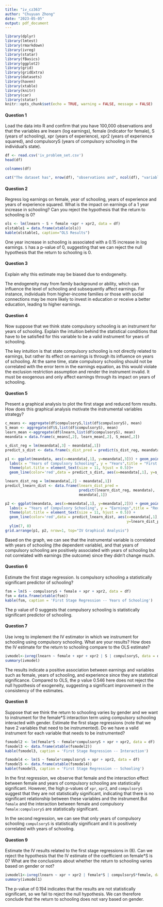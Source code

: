 ---
title: "iv_cz363"
author: "Chuyuan Zhong"
date: "2023-05-05"
output: pdf_document
---

``` {r setup, include = FALSE}
library(dplyr)
library(lmtest)
library(rmarkdown)
library(ivreg)
library(statar)
library(fBasics)
library(ggplot2)
library(grid)
library(gridExtra)
library(datasets)
library(haven)
library(xtable)
library(knitr)
library(car)
library(statar)
knitr::opts_chunk$set(echo = TRUE, warning = FALSE, message = FALSE)
```

#### Question 1
Load the data into R and confirm that you have 100,000 observations and that the variables are lnearn (log earnings), female (indicator for female), S (years of schooling), xpr (years of experience), xpr2 (years of experience squared), and compulsoryS (years of compulsory schooling in the individual’s state).

```{r}
df <- read.csv('iv_problem_set.csv')
head(df)
```

```{r}
colnames(df)
```

```{r}
cat("The dataset has", nrow(df), "observations and", ncol(df), "variables.")
```

#### Question 2
Regress log earnings on female, year of schooling, years of experience and years of experience squared. What is the impact on earnings of a 1 year increase in schooling? Can you reject the hypothesis that the return to schooling is 0?

```{r}
ols <- lm(lnearn ~ S + female +xpr + xpr2, data = df)
olstable1 = data.frame(xtable(ols))
kable(olstable1, caption="OLS Results")
```

One year increase in schooling is associated with a 0.15 increase in log earnings. `S` has a p-value of 0, suggesting that we can reject the null hypothesis that the return to schooling is 0.


#### Question 3
Explain why this estimate may be biased due to endogeneity.

The endogeneity may from family background or ability, which can influence the level of schooling and subsequently affect earnings. For instance, individuals from higher-income families or those with social connections may be more likely to invest in education or receive a better education, leading to higher earnings.

#### Question 4
Now suppose that we think state compulsory schooling is an instrument for years of schooling. Explain the intuition behind the statistical conditions that have to be satisfied for this variable to be a valid instrument for years of schooling.

The key intuition is that state compulsory schooling is not directly related to earnings, but rather its effect on earnings is through its influence on years of schooling. At the same time, state compulsory schooling should not be correlated with the error term in the earnings equation, as this would violate the exclusion restriction assumption and render the instrument invalid. It must be exogenous and only affect earnings through its impact on years of schooling.


#### Question 5
Present a graphical analysis to plot the first stage and reduced form results. How does this graphical analysis motivate the instrumental variables strategy?

```{r}
c_means <- aggregate(df$compulsoryS,list(df$compulsoryS), mean)
S_mean <- aggregate(df$S,list(df$compulsoryS), mean)
learn_mean <-aggregate(df$lnearn,list(df$compulsoryS), mean)
meandata = data.frame(c_means[,2], learn_mean[,2], S_mean[,2])

s_dist_reg = lm(meandata[,3] ~ meandata[,1])
predict_s_dist <- data.frame(s_dist_pred = predict(s_dist_reg, meandata), meandata[,1])

p1 <- ggplot(meandata, aes(x=meandata[,1], y=meandata[,3])) + geom_point() +
  labs(x = "Years of Compulsory Schooling", y = "Years",title = "First Stage")+
  theme(plot.title = element_text(size = 11, hjust = 0.5))+
  geom_line(color='red',data = predict_s_dist, aes(x=meandata[,1], y=s_dist_pred))

lnearn_dist_reg = lm(meandata[,2] ~ meandata[,1])
predict_lnearn_dist <- data.frame(lnearn_dist_pred = 
                                  predict(lnearn_dist_reg, meandata),
                                  meandata[,1])

p2 <- ggplot(meandata, aes(x=meandata[,1], y=meandata[,2])) + geom_point() +
  labs(x = "Years of Compulsory Schooling", y = "Earnings",title = "Reduced Form") +
  theme(plot.title = element_text(size = 11, hjust = 0.5)) +
  geom_line(color='red',data = predict_lnearn_dist, aes(x=meandata[,1], 
                                                        y=lnearn_dist_pred)) +
  ylim(7, 8)
grid.arrange(p1, p2, nrow=1, top="IV Graphical Analysis") 
```

Based on the graph, we can see that the instrumental variable is correlated with years of schooling (the dependent variable), and that years of compulsory schooling are positively associated with years of schooling but not correlated with earnings (the outcome) since they didn't change much.


#### Question 6
Estimate the first stage regression. Is compulsory schooling a statistically significant predictor of schooling?

```{r}
fsm = lm(S ~ compulsoryS + female + xpr + xpr2, data = df)
fsm = data.frame(xtable(fsm))
kable(fsm, caption = 'First Stage Regression -- Years of Schooling')
```

The p value of 0 suggests that compulsory schooling is statistically significant predictor of schooling.


#### Question 7
Use ivreg to implement the IV estimator in which we instrument for schooling using compulsory schooling. What are your results? How does the IV estimate for the return to schooling compare to the OLS estimate?

```{r}
ivmodel<-ivreg(lnearn ~ female + xpr + xpr2 | S | compulsoryS, data = df)
summary(ivmodel)
```

The results indicate a positive association between earnings and variables such as female, years of schooling, and experience since they are statistical significance. Compared to OLS, the p value 0.546 here does not reject the null hypothesis of exogeneity, suggesting a significant improvement in the consistency of the estimates. 


#### Question 8
Suppose that we think the return to schooling varies by gender and we want to
instrument for the female*S interaction term using compulsory schooling interacted with gender. Estimate the first stage regressions (note that we have 2 variables that need to be instrumented). Do we have a valid instrument for each variable that needs to be instrumented?


```{r}
fsmodel2 <- lm(female*S ~ female*compulsoryS + xpr + xpr2, data = df)
fsmodel3 <- data.frame(xtable(fsmodel2))
kable(fsmodel3, caption = 'First Stage Regression -- Interaction')

fsmodel4 <- lm(S ~ female*compulsoryS + xpr + xpr2, data = df)
fsmodel5 <- data.frame(xtable(fsmodel4))
kable(fsmodel5, caption = 'First Stage Regression -- Schooling')
```

In the first regression, we observe that female and the interaction effect between female and years of compulsory schooling are statistically significant. However, the high p-values of `xpr`, `xpr2`, and `compulsoryS` suggest that they are not statistically significant, indicating that there is no significant relationship between these variables and the instrument.But `female` and the interaction between female and compulsory `female:compulsoryS` are statistically significant.

In the second regression, we can see that only years of compulsory schooling `compulsoryS` is statistically significant and it is positively correlated with years of schooling. 


#### Question 9
Estimate the IV results related to the first stage regressions in (8). Can we reject the hypothesis that the IV estimate of the coefficient on female*S is 0? What are the conclusions about whether the return to schooling varies based on gender or not?

```{r}
ivmodel1<-ivreg(lnearn ~ xpr + xpr2 | female*S | compulsoryS*female, data = df)
summary(ivmodel1)
```
The p-value of 0.194 indicates that the results are not statistically significant, so we fail to reject the null hypothesis. We can therefore conclude that the return to schooling does not vary based on gender.


